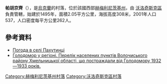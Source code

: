 {{coord|49|35|9|N|26|37|29|E|scale:100000|display=title}}

'''帕胡京齊'''（{{lang-uk|Пахутинці}}），是[[烏克蘭|烏克蘭]]的村落，位於該國西部[[赫梅利尼茨基州|赫梅利尼茨基州]]，由 [[沃洛奇斯克區|沃洛奇斯克區]]負責管轄，始建於1495年，面積2.05平方公里，海拔高度308米，2001年人口537，人口密度每平方公里262人。

==參考資料==
* [http://weather.in.ua/ua/hmel'nickaja/19700 Погода в селі Пахутинці] {{Wayback|url=http://weather.in.ua/ua/hmel'nickaja/19700 |date=20111220173631 }}
* [https://web.archive.org/web/20160304103840/http://admvol.at.ua/golodvregioni.doc Голодомор у регіоні. Перелік населених пунктів Волочиського району Хмельницької області, що постраждали від Голодомору 1932—1933 років.]

{{DEFAULTSORT:Пахутинці}}
[[Category:赫梅利尼茨基州村落|Category:赫梅利尼茨基州村落]]
[[Category:沃洛奇斯克區村落|Category:沃洛奇斯克區村落]]


{{Khmelnytskyi-geo-stub}}